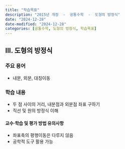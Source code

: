 ```yaml
---
title: "학습목표"
description: "2015년 개정  -  공통수학  -  도형의 방정식"
date: "2024-12-28"
date-modified: "2024-12-28"
categories: [공통수학, 도형의 방정식, 학습목표]
---
```


## III. 도형의 방정식

### 주요 용어
- 내분, 외분, 대칭이동

### 학습 내용
- 두 점 사이의 거리, 내분점과 외분점 좌표 구하기
- 직선 및 원의 방정식 이해

#### 교수·학습 및 평가 방법 유의사항
- 좌표축의 평행이동은 다루지 않음
- 공학적 도구 활용 가능